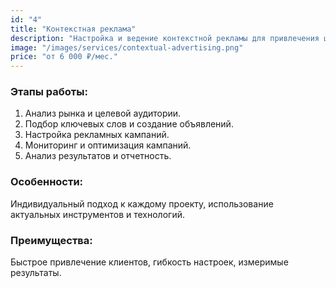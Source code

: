 ```yaml
---
id: "4"
title: "Контекстная реклама"
description: "Настройка и ведение контекстной рекламы для привлечения целевых клиентов. Реклама в Google Ads и Яндекс.Директ с оплатой за результат. Стоимость от 6 000 ₽ в месяц."
image: "/images/services/contextual-advertising.png"
price: "от 6 000 ₽/мес."
---
```


### Этапы работы:

1. Анализ рынка и целевой аудитории.
2. Подбор ключевых слов и создание объявлений.
3. Настройка рекламных кампаний.
4. Мониторинг и оптимизация кампаний.
5. Анализ результатов и отчетность.

### Особенности:

Индивидуальный подход к каждому проекту, использование актуальных инструментов и технологий.

### Преимущества:

Быстрое привлечение клиентов, гибкость настроек, измеримые результаты.
